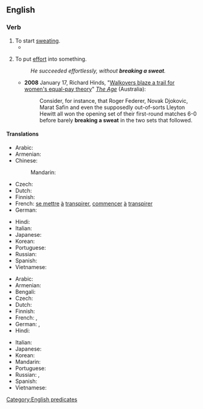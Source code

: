 ==English==

===Verb===
{{head|en|verb}}

# To start [[sweat]]ing.
#* {{quote-text|year=2001|author=Karon Karter|title=The Complete Idiot's Guide to the Pilates Method|page=119|isbn=9780028639833|url=http://books.google.com/books?id=i8Cfwg2jAg8C&pg=PA119&dq=%22breaking+a+sweat%22&lr=&sig=Kz7IWg-_Q5A22gJdpHhybH8-uRI|passage=Are you feeling stronger and more energetic, and even—dare I say it—'''breaking a sweat'''? No, not a pink-faced, dripping sweat; nevertheless, a little dewy under the arms and around your forehead.}}
# {{lb|en|idiomatic}} To put [[effort]] into something.
#: ''He succeeded effortlessly, without '''breaking a sweat'''.''
#* '''2008''' January 17, Richard Hinds, "[http://www.theage.com.au/news/tennis/walkovers-blaze-a-trail-for-womens-equalpay-theory/2008/01/16/1200419886582.html Walkovers blaze a trail for women's equal-pay theory]" ''[[w:The Age|The Age]]'' (Australia):
#*: Consider, for instance, that Roger Federer, Novak Djokovic, Marat Safin and even the supposedly out-of-sorts Lleyton Hewitt all won the opening set of their first-round matches 6-0 before barely '''breaking a sweat''' in the two sets that followed.

====Translations====
{{trans-top|to start sweating}}
* Arabic: {{t-needed|ar}}
* Armenian: {{t+|hy|քրտնել|sc=Armn}}
* Chinese:
*: Mandarin: {{t+|cmn|出汗|tr=chūhàn|sc=Hani}}
* Czech: {{t|cs|zpotit|alt=zpotit se}}
* Dutch: {{t-needed|nl}}
* Finnish: {{t+|fi|hiki|alt=tulla hikeen}}
* French: [[se mettre]] [[à]] [[transpirer]], [[commencer]] [[à]] [[transpirer]]
* German: {{t|de|ins Schwitzen kommen}}
{{trans-mid}}
* Hindi: {{t-needed|hi}}
* Italian: {{t-needed|it}}
* Japanese: {{t|ja|汗をかく|tr=あせをかく, ase o kaku|sc=Jpan}}
* Korean: {{t-needed|ko}}
* Portuguese: {{t+|pt|começar}} {{t+|pt|a}} {{t+|pt|suar}}
* Russian: {{t+|ru|вспоте́ть|pf}}
* Spanish: {{t|es|comenzar a sudar}}
* Vietnamese: {{t-needed|vi}}
{{trans-bottom}}

{{trans-top|to put effort into something}}
* Arabic: {{t-needed|ar}}
* Armenian: {{t|hy|ջանք թափել|sc=Armn}}
* Bengali: {{t|bn|মাথার ঘাম পায়ে ফেলা|tr=mathar gham paye fela}}
* Czech: {{t|cs|zpotit|alt=zpotit se}}
* Dutch: {{t|nl|er flink voor werken}}
* Finnish: {{t+|fi|hiki|alt=tulla hikeen}}
* French: {{qualifier|without ...}} {{t+|fr|broncher|alt=sans broncher}}, {{qualifier|without ...}} {{t+|fr|sourciller|alt=sans sourciller}}
* German: {{t+|de|sich ins Zeug legen}}, {{t|de|ins Schwitzen kommen}}
* Hindi: {{t-needed|hi}}
{{trans-mid}}
* Italian: {{t-needed|it}}
* Japanese: {{t-needed|ja}}
* Korean: {{t-needed|ko}}
* Mandarin: {{t+|cmn|费劲|sc=Hani}}
* Portuguese: {{t|pt|esforçar-se}}
* Russian: {{t|ru|приложи́ть уси́лия|pf}}, {{t|ru|пошевели́ть па́льцем}}
* Spanish: {{t|es|sudar la gota gorda}}
* Vietnamese: {{t-needed|vi}}
{{trans-bottom}}

[[Category:English predicates]]